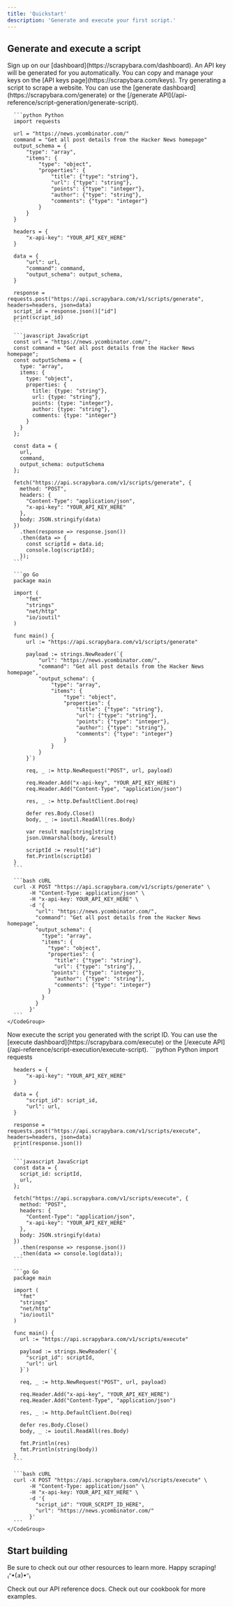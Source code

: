 ```yaml
---
title: 'Quickstart'
description: 'Generate and execute your first script.'
---
```


## Generate and execute a script

<Steps>
  <Step title="Generate API key">
    Sign up on our [dashboard](https://scrapybara.com/dashboard). An API key will be generated for you automatically. You can copy and manage your keys on the [API keys page](https://scrapybara.com/keys).
  </Step>
  <Step title="Generate a script">
    Try generating a script to scrape a website. You can use the [generate dashboard](https://scrapybara.com/generate) or the [/generate API](/api-reference/script-generation/generate-script).
    <CodeGroup>

      ```python Python
      import requests

      url = "https://news.ycombinator.com/"
      command = "Get all post details from the Hacker News homepage"
      output_schema = {
          "type": "array",
          "items": {
              "type": "object",
              "properties": {
                  "title": {"type": "string"},
                  "url": {"type": "string"},
                  "points": {"type": "integer"},
                  "author": {"type": "string"},
                  "comments": {"type": "integer"}
              }
          }
      }

      headers = {
          "x-api-key": "YOUR_API_KEY_HERE"
      }

      data = {
          "url": url,
          "command": command,
          "output_schema": output_schema,
      }

      response = requests.post("https://api.scrapybara.com/v1/scripts/generate", headers=headers, json=data)
      script_id = response.json()["id"]
      print(script_id)
      ```

      ```javascript JavaScript
      const url = "https://news.ycombinator.com/";
      const command = "Get all post details from the Hacker News homepage";
      const outputSchema = {
        type: "array",
        items: {
          type: "object",
          properties: {
            title: {type: "string"},
            url: {type: "string"},
            points: {type: "integer"},
            author: {type: "string"},
            comments: {type: "integer"}
          }
        }
      };

      const data = {
        url,
        command,
        output_schema: outputSchema
      };

      fetch("https://api.scrapybara.com/v1/scripts/generate", {
        method: "POST",
        headers: { 
          "Content-Type": "application/json",
          "x-api-key": "YOUR_API_KEY_HERE"
        },
        body: JSON.stringify(data)
      })
        .then(response => response.json())
        .then(data => {
          const scriptId = data.id;
          console.log(scriptId);
        });
      ```

      ```go Go
      package main

      import (
          "fmt"
          "strings"
          "net/http"
          "io/ioutil"
      )

      func main() {
          url := "https://api.scrapybara.com/v1/scripts/generate"

          payload := strings.NewReader(`{
              "url": "https://news.ycombinator.com/",
              "command": "Get all post details from the Hacker News homepage",
              "output_schema": {
                  "type": "array",
                  "items": {
                      "type": "object",
                      "properties": {
                          "title": {"type": "string"},
                          "url": {"type": "string"},
                          "points": {"type": "integer"},
                          "author": {"type": "string"},
                          "comments": {"type": "integer"}
                      }
                  }
              }
          }`)

          req, _ := http.NewRequest("POST", url, payload)

          req.Header.Add("x-api-key", "YOUR_API_KEY_HERE")
          req.Header.Add("Content-Type", "application/json")

          res, _ := http.DefaultClient.Do(req)

          defer res.Body.Close()
          body, _ := ioutil.ReadAll(res.Body)

          var result map[string]string
          json.Unmarshal(body, &result)

          scriptId := result["id"]
          fmt.Println(scriptId)
      }
      ```

      ```bash cURL
      curl -X POST "https://api.scrapybara.com/v1/scripts/generate" \
           -H "Content-Type: application/json" \
           -H "x-api-key: YOUR_API_KEY_HERE" \
           -d '{
             "url": "https://news.ycombinator.com/",
             "command": "Get all post details from the Hacker News homepage",
             "output_schema": {
               "type": "array",
               "items": {
                 "type": "object",
                 "properties": {
                   "title": {"type": "string"},
                   "url": {"type": "string"},
                  "points": {"type": "integer"},
                   "author": {"type": "string"},
                   "comments": {"type": "integer"}
                 }
               }
             }
           }'
      ```
    </CodeGroup>
  </Step>
  <Step title="Execute a script">
    Now execute the script you generated with the script ID. You can use the [execute dashboard](https://scrapybara.com/execute) or the [/execute API](/api-reference/script-execution/execute-script).
    <CodeGroup>
      ```python Python
      import requests

      headers = {
          "x-api-key": "YOUR_API_KEY_HERE"
      }

      data = {
          "script_id": script_id,
          "url": url,
      }

      response = requests.post("https://api.scrapybara.com/v1/scripts/execute", headers=headers, json=data)
      print(response.json())
      ```

      ```javascript JavaScript
      const data = {
        script_id: scriptId,
        url,
      };

      fetch("https://api.scrapybara.com/v1/scripts/execute", {
        method: "POST",
        headers: { 
          "Content-Type": "application/json",
          "x-api-key": "YOUR_API_KEY_HERE"
        },
        body: JSON.stringify(data)
      })
        .then(response => response.json())
        .then(data => console.log(data));
      ```

      ```go Go
      package main

      import (
        "fmt"
        "strings"
        "net/http"
        "io/ioutil"
      )

      func main() {
        url := "https://api.scrapybara.com/v1/scripts/execute"

        payload := strings.NewReader(`{
          "script_id": scriptId,
          "url": url
        }`)

        req, _ := http.NewRequest("POST", url, payload)

        req.Header.Add("x-api-key", "YOUR_API_KEY_HERE")
        req.Header.Add("Content-Type", "application/json")

        res, _ := http.DefaultClient.Do(req)

        defer res.Body.Close()
        body, _ := ioutil.ReadAll(res.Body)

        fmt.Println(res)
        fmt.Println(string(body))
      }
      ```

      ```bash cURL
      curl -X POST "https://api.scrapybara.com/v1/scripts/execute" \
           -H "Content-Type: application/json" \
           -H "x-api-key: YOUR_API_KEY_HERE" \
           -d '{
             "script_id": "YOUR_SCRIPT_ID_HERE",
             "url": "https://news.ycombinator.com/"
           }'
      ```
    </CodeGroup>
  </Step>
</Steps>

## Start building

Be sure to check out our other resources to learn more. Happy scraping! ₍ᐢ•(ܫ)•ᐢ₎

<CardGroup cols={2}>
  <Card title="API reference" icon="code" href="/api-reference">
    Check out our API reference docs.
  </Card>
  <Card title="Cookbook" icon="hat-chef" href="https://github.com/scrapybara/scrapybara-cookbook">
    Check out our cookbook for more examples.
  </Card>
</CardGroup>
